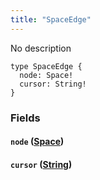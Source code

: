 ```yaml
---
title: "SpaceEdge"
---
```


No description

```
type SpaceEdge {
  node: Space!
  cursor: String!
}

```

### Fields[](#fields "Direct link to heading")

#### `node` ([Space](/developer/graphql-api/references/objects/space))[](#node-space "Direct link to heading")

#### `cursor` ([String](/developer/graphql-api/references/scalars/string))[](#cursor-string "Direct link to heading")